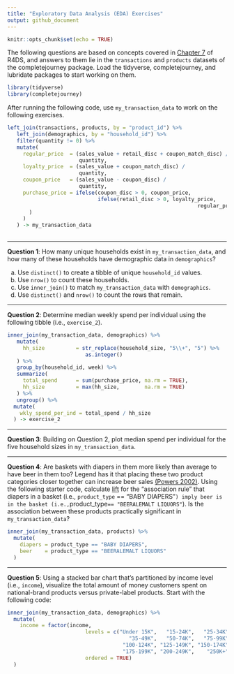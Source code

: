 ```yaml
---
title: "Exploratory Data Analysis (EDA) Exercises"
output: github_document
---
```


```r
knitr::opts_chunk$set(echo = TRUE)
```

The following questions are based on concepts covered in [Chapter 7][chapter 7]
of R4DS, and answers to them lie in the `transactions` and `products` datasets
of the completejourney package. Load the tidyverse, completejourney, and
lubridate packages to start working on them.

```r
library(tidyverse)
library(completejourney)
```

After running the following code, use `my_transaction_data` to work on the
following exercises.

```r
left_join(transactions, products, by = "product_id") %>% 
   left_join(demographics, by = "household_id") %>%
   filter(quantity != 0) %>%
   mutate(
     regular_price  = (sales_value + retail_disc + coupon_match_disc) /
                       quantity,
     loyalty_price  = (sales_value + coupon_match_disc) / 
                       quantity,
     coupon_price   = (sales_value - coupon_disc) / 
                       quantity,
     purchase_price = ifelse(coupon_disc > 0, coupon_price, 
                             ifelse(retail_disc > 0, loyalty_price,
                                                             regular_price
       )
     )
   ) -> my_transaction_data
  
```

---

**Question 1**: How many unique households exist in `my_transaction_data`, and how many of these households have demographic data in `demographics`?

 a. Use `distinct()` to create a tibble of unique `household_id` values.
 b. Use `nrow()` to count these households.
 c. Use `inner_join()` to match `my_transaction_data` with `demographics`.
 d. Use `distinct()` and `nrow()` to count the rows that remain.
 
---

**Question 2**: Determine median weekly spend per individual using the following
tibble (i.e., `exercise_2`).

```r
inner_join(my_transaction_data, demographics) %>% 
   mutate(
     hh_size          = str_replace(household_size, "5\\+", "5") %>% 
                         as.integer()
   ) %>% 
   group_by(household_id, week) %>% 
   summarize(
     total_spend      = sum(purchase_price, na.rm = TRUE),
     hh_size          = max(hh_size,        na.rm = TRUE)
   ) %>% 
   ungroup() %>%
  mutate(
    wkly_spend_per_ind = total_spend / hh_size
  ) -> exercise_2
```

---

**Question 3**: Building on Question 2, plot median spend per individual for the
five household sizes in `my_transaction_data`.

---

**Question 4**: Are baskets with diapers in them more likely than average to
have beer in them too? Legend has it that placing these two product categories
closer together can increase beer sales [(Powers 2002)][Powers 2002]. Using the
following starter code, calculate [lift][Wikipedia, lift] for the "association
rule" that diapers in a basket (i.e., `product_type` == "BABY DIAPERS"`)
imply beer is in the basket (i.e., `product_type` == "BEERALEMALT
LIQUORS"`). Is the association between these products practically significant in
`my_transaction_data`?

```r
inner_join(my_transaction_data, products) %>% 
  mutate(
    diapers = product_type == "BABY DIAPERS", 
    beer    = product_type == "BEERALEMALT LIQUORS"
  )
```

---

**Question 5**: Using a stacked bar chart that's partitioned by income level
(i.e., `income`), visualize the total amount of money customers spent on
national-brand products versus private-label products. Start with the following code:

```r
inner_join(my_transaction_data, demographics) %>% 
  mutate(
    income = factor(income, 
                         levels = c("Under 15K",   "15-24K",   "25-34K", 
                                       "35-49K",   "50-74K",   "75-99K", 
                                     "100-124K", "125-149K", "150-174K", 
                                     "175-199K", "200-249K",    "250K+"),
                         ordered = TRUE)
  )
```

[chapter 7]: http://r4ds.had.co.nz/exploratory-data-analysis.html
[Powers 2002]: https://www.theregister.co.uk/2006/08/15/beer_diapers/
[Wikipedia, lift]: https://en.wikipedia.org/wiki/Lift_(data_mining)